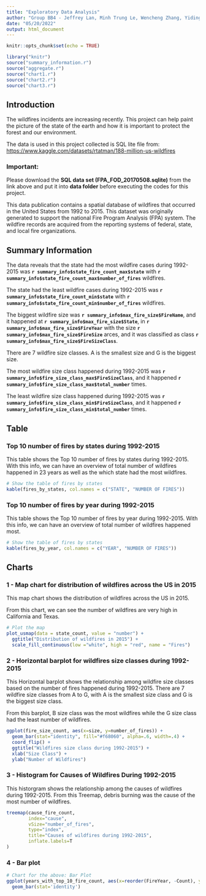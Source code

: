 ---
title: "Exploratory Data Analysis"
author: "Group BB4 - Jeffrey Lan, Minh Trung Le, Wencheng Zhang, Yiding Zhang"
date: "05/20/2022"
output: html_document
---

```{r setup, include=FALSE}
knitr::opts_chunk$set(echo = TRUE)
```

```{r include=FALSE}
library("knitr")
source("summary_information.r")
source("aggregate.r")
source("chart1.r")
source("chart2.r")
source("chart3.r")
```

## Introduction

The wildfires incidents are increasing recently. This project can help paint the picture of the state of the earth and how it is important to protect the forest and our environment.

The data is used in this project collected is SQL lite file from: <https://www.kaggle.com/datasets/rtatman/188-million-us-wildfires>

### __Important__: 
Please download the __SQL data set (FPA_FOD_20170508.sqlite)__ from the link above and put it into __data folder__ before executing the codes for this project.

This data publication contains a spatial database of wildfires that occurred in the United States from 1992 to 2015. This dataset was originally generated to support the national Fire Program Analysis (FPA) system. The wildfire records are acquired from the reporting systems of federal, state, and local fire organizations.

## Summary Information

The data reveals that the state had the most wildfire cases during 1992-2015 was __`r summary_info$state_fire_count_max$state`__ with __`r summary_info$state_fire_count_max$number_of_fires`__ wildfires.

The state had the least wildfire cases during 1992-2015 was __`r summary_info$state_fire_count_min$state`__ with __`r summary_info$state_fire_count_min$number_of_fires`__ wildfires.

The biggest wildfire size was __`r summary_info$max_fire_size$FireName`__, and it happened at __`r summary_info$max_fire_size$State`__, in __`r summary_info$max_fire_size$FireYear`__ with the size __`r summary_info$max_fire_size$FireSize`__ arces, and it was classified as class __`r summary_info$max_fire_size$FireSizeClass`__.

There are 7 wildfire size classes. A is the smallest size and G is the biggest size.

The most wildfire size class happened during 1992-2015 was __`r summary_info$fire_size_class_max$FireSizeClass`__, and it happened __`r summary_info$fire_size_class_max$total_number`__ times.

The least wildfire size class happened during 1992-2015 was __`r summary_info$fire_size_class_min$FireSizeClass`__, and it happened __`r summary_info$fire_size_class_min$total_number`__ times.

## Table

### Top 10 number of fires by states during 1992-2015

This table shows the Top 10 number of fires by states during 1992-2015. With this info, we can have an overview of total number of wildfires happened in 23 years as well as the which state had the most wildfires.

```{r fires_by_states, echo=FALSE}
# Show the table of fires by states
kable(fires_by_states, col.names = c("STATE", "NUMBER OF FIRES"))
```
### Top 10 number of fires by year during 1992-2015

This table shows the Top 10 number of fires by year during 1992-2015. With this info, we can have an overview of total number of wildfires happened most.

```{r fires_by_year, echo=FALSE}
# Show the table of fires by states
kable(fires_by_year, col.names = c("YEAR", "NUMBER OF FIRES"))
```

## Charts

### 1 - Map chart for distribution of wildfires across the US in 2015

This map chart shows the distribution of wildfires across the US in 2015.

From this chart, we can see the number of wildfires are very high in California and Texas.

```{r state_count, echo=FALSE}
# Plot the map
plot_usmap(data = state_count, value = "number") +
  ggtitle("Distribution of wildfires in 2015") +
  scale_fill_continuous(low ="white", high = "red", name = "Fires")
```

### 2 - Horizontal barplot for wildfires size classes during 1992-2015

This Horizontal barplot shows the relationship among wildfire size classes based on the number of fires happened during 1992-2015. There are 7 wildfire size classes from A to G, with A is the smallest size class and G is the biggest size class.

From this barplot, B size class was the most wildfires while the G size class had the least number of wildfires.

```{r fire_size_count, echo=FALSE}
ggplot(fire_size_count, aes(x=size, y=number_of_fires)) + 
  geom_bar(stat="identity", fill="#f68060", alpha=.6, width=.4) +
  coord_flip() +
  ggtitle("Wildfires size class during 1992-2015") +
  xlab("Size Class") +
  ylab("Number of Wildfires")
```

### 3 - Histogram for Causes of Wildfires During 1992-2015

This historgram shows the relationship among the causes of wildfires during 1992-2015. From this Treemap, debris burning was the cause of the most number of wildfires.

```{r cause_fire_count, echo=FALSE}
treemap(cause_fire_count,
        index="cause",
        vSize="number_of_fires",
        type="index",
        title="Causes of wildfires during 1992-2015",
        inflate.labels=T
)
```
### 4 - Bar plot 
```{r years_with_top_10_fire_count, echo=FALSE}
# Chart for the above: Bar Plot
ggplot(years_with_top_10_fire_count, aes(x=reorder(FireYear, -Count), y=Count)) +
  geom_bar(stat='identity')
```

